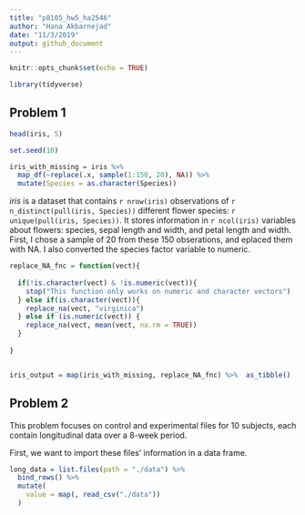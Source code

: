 ```yaml
---
title: "p8105_hw5_ha2546"
author: "Hana Akbarnejad"
date: "11/3/2019"
output: github_document
---
```


```r
knitr::opts_chunk$set(echo = TRUE)

library(tidyverse)
```

## Problem 1
```r

head(iris, 5)

set.seed(10)

iris_with_missing = iris %>% 
  map_df(~replace(.x, sample(1:150, 20), NA)) %>%
  mutate(Species = as.character(Species))
```

_iris_ is a dataset that contains `r nrow(iris)` observations of `r n_distinct(pull(iris, Species))` different flower species: `r unique(pull(iris, Species))`. It stores information in `r ncol(iris)` variables about flowers: species, sepal length and width, and petal length and width.
First, I chose a sample of 20 from these 150 obserations, and eplaced them with NA. I also converted the species factor variable to numeric. 

```r


replace_NA_fnc = function(vect){
  
  if(!is.character(vect) & !is.numeric(vect)){
    stop("This function only works on numeric and character vectors")
  } else if(is.character(vect)){
    replace_na(vect, "virginica")
  } else if (is.numeric(vect)) {
    replace_na(vect, mean(vect, na.rm = TRUE))
  }
  
}


iris_output = map(iris_with_missing, replace_NA_fnc) %>%  as_tibble() 
```

## Problem 2
This problem focuses on control and experimental files for 10 subjects, each contain longitudinal data over a 8-week period.

First, we want to import these files' information in a data frame.
```r

long_data = list.files(path = "./data") %>% 
  bind_rows() %>% 
  mutate(
    value = map(, read_csv("./data"))
  )
```

